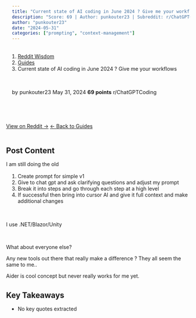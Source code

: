 ```yaml
---
title: "Current state of AI coding in June 2024 ? Give me your workflows"
description: "Score: 69 | Author: punkouter23 | Subreddit: r/ChatGPTCoding"
author: "punkouter23"
date: "2024-05-31"
categories: ["prompting", "context-management"]
---
```


<nav aria-label="breadcrumb">
  <ol class="breadcrumb">
    <li class="breadcrumb-item"><a href="../../../index.html">Reddit Wisdom</a></li>
    <li class="breadcrumb-item"><a href="../../index.html">Guides</a></li>
    <li class="breadcrumb-item active" aria-current="page">Current state of AI coding in June 2024 ? Give me your workflows</li>
  </ol>
</nav>

<div class="post-meta">
  <span class="author">by punkouter23</span>
  <span class="date">May 31, 2024</span>
  <span class="score">69 points</span>
  <span class="subreddit">r/ChatGPTCoding</span>
</div>

<div class="post-actions">
  <a href="https://reddit.com/r/ChatGPTCoding/comments/1d50eap/current_state_of_ai_coding_in_june_2024_give_me/" target="_blank" class="btn btn-primary">View on Reddit →</a>
  <a href="../../" class="btn btn-outline-secondary">← Back to Guides</a>
</div>

## Post Content

I am still doing the old

1. Create prompt for simple v1
1. Give to chat gpt and ask clarifying questions and adjust my prompt
1. Break it into steps and go through each step at a high level
1. If successful then bring into cursor AI and give it full context and make additional changes

&#x200B;

I use .NET/Blazor/Unity

&#x200B;

What about everyone else?  

Any new tools out there that really make a difference ?  They all seem the same to me..

Aider is cool concept but never really works for me yet.

## Key Takeaways

- No key quotes extracted

<style>
.post-meta {
  display: flex;
  gap: 1.5rem;
  flex-wrap: wrap;
  margin: 1rem 0 2rem 0;
  padding: 1rem;
  background: var(--bs-light);
  border-radius: 0.5rem;
  font-size: 0.9rem;
}

.post-meta span {
  color: var(--bs-secondary);
}

.post-meta .score {
  color: var(--bs-success);
  font-weight: bold;
}

.post-actions {
  display: flex;
  gap: 1rem;
  margin: 2rem 0;
}

.post-content {
  line-height: 1.8;
  font-size: 1.1rem;
}

h2, h3, h4 {
  margin-top: 2rem;
  margin-bottom: 1rem;
}

ul, ol {
  margin: 1rem 0;
  padding-left: 2rem;
}

blockquote {
  border-left: 4px solid var(--bs-primary);
  padding-left: 1rem;
  margin: 1.5rem 0;
  font-style: italic;
}

code {
  background: var(--bs-light);
  padding: 0.2rem 0.4rem;
  border-radius: 0.25rem;
}

pre {
  background: var(--bs-light);
  padding: 1rem;
  border-radius: 0.5rem;
  overflow-x: auto;
}
</style>